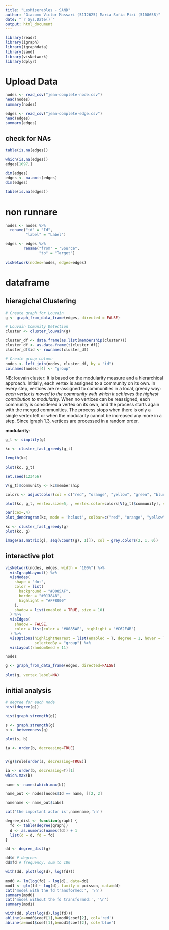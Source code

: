 ```yaml
---
title: "LesMiserables - SAND"
author: "Giacomo Victor Massari (5112625) Maria Sofia Pizi (5108658)"
date: "`r Sys.Date()`"
output: html_document
---
```


```r
library(readr)
library(igraph)
library(igraphdata)
library(sand)
library(visNetwork)
library(dplyr)
```




# Upload Data
```r
nodes <- read_csv("jean-complete-node.csv")
head(nodes)
summary(nodes)

edges <- read_csv("jean-complete-edge.csv")
head(edges)
summary(edges)
```


## check for NAs
```r
table(is.na(edges))

which(is.na(edges))
edges[1097,]

dim(edges)
edges <- na.omit(edges)
dim(edges)

table(is.na(edges))
```

# non runnare
```r
nodes <- nodes %>%
  rename("id" = "Id",
         "label" = "Label")

edges <- edges %>% 
        rename("from" = "Source",
               "to" = "Target")

visNetwork(nodes=nodes, edges=edges)
```


# dataframe

## hieragichal Clustering
```r
# Create graph for Louvain
g <- graph_from_data_frame(edges, directed = FALSE)

# Louvain Comunity Detection
cluster <- cluster_louvain(g)

cluster_df <- data.frame(as.list(membership(cluster)))
cluster_df <- as.data.frame(t(cluster_df))
cluster_df$id <- rownames(cluster_df)

# Create group column
nodes <- left_join(nodes, cluster_df, by = "id")
colnames(nodes)[4] <- "group"
```


NB: louvain cluster: It is based on the modularity measure and a hierarchical approach. Initially, each vertex is assigned to a community on its own. In every step, vertices are re-assigned to communities in a local, greedy way: *each vertex is moved to the community with which it achieves the highest contribution to modularity.* When no vertices can be reassigned, each community is considered a vertex on its own, and the process starts again with the merged communities. The process stops when there is only a single vertex left or when the modularity cannot be increased any more in a step. Since igraph 1.3, vertices are processed in a random order.


**modularity**: 

```r
g_t <- simplify(g)

kc <- cluster_fast_greedy(g_t)

length(kc)

plot(kc, g_t)
```


```r
set.seed(123456)

V(g_t)$community <- kc$membership

colors <- adjustcolor(col = c("red", "orange", "yellow", "green", "blue", "#4b0082", "violet"), alpha=1)

plot(kc, g_t, vertex.size=5, , vertex.color=colors[V(g_t)$community], vertex.label=NA, asp=.5)
```


```r
par(cex=.4)
plot_dendrogram(kc, mode = 'hclust', colbar=c("red", "orange", "yellow", "green", "blue", "#4b0082", "violet"))
```

```r
kc <- cluster_fast_greedy(g)
plot(kc, g)
```



```r
image(as.matrix(g[, seq(vcount(g), 1)]), col = grey.colors(2, 1, 0))
```



## interactive plot
```r
visNetwork(nodes, edges, width = "100%") %>%
  visIgraphLayout() %>%
  visNodes(
    shape = "dot",
    color = list(
      background = "#0085AF",
      border = "#013848",
      highlight = "#FF8000"
    ),
    shadow = list(enabled = TRUE, size = 10)
  ) %>%
  visEdges(
    shadow = FALSE,
    color = list(color = "#0085AF", highlight = "#C62F4B")
  ) %>%
  visOptions(highlightNearest = list(enabled = T, degree = 1, hover = T),
             selectedBy = "group") %>% 
  visLayout(randomSeed = 11)
```

```r
nodes
```


```r
g <- graph_from_data_frame(edges, directed=FALSE)

plot(g, vertex.label=NA)
```

## initial analysis
```r
# degree for each node
hist(degree(g))
```

```r
hist(graph.strength(g))
```

```r
s <- graph.strength(g)
b <- betweenness(g)

plot(s, b)
```
```r
ia <- order(b, decreasing=TRUE)


V(g)$role[order(s, decreasing=TRUE)]
```

```r
ia <- order(b, decreasing=T)[1]
which.max(b)

name <- names(which.max(b))

name_out <- nodes[nodes$Id == name, ][2, 2]

namename <- name_out$Label

cat('the important actor is',namename,'\n')
```


```r
degree_dist <- function(graph) {
  fd <- table(degree(graph))
  d <- as.numeric(names(fd)) + 1 
  list(d = d, fd = fd)
}
```

```r
dd <- degree_dist(g)

dd$d # degrees
dd$fd # frequency, sum to 180
```
```r
with(dd, plot(log(d), log(fd)))
```

```r
mod0 <- lm(log(fd) ~ log(d), data=dd)
mod1 <- glm(fd ~ log(d), family = poisson, data=dd)
cat('model with the fd transformed:', '\n')
summary(mod0)
cat('model without the fd transformed:', '\n')
summary(mod1)
```
```r
with(dd, plot(log(d),log(fd)))
abline(a=mod0$coef[1],b=mod0$coef[2], col='red')
abline(a=mod1$coef[1],b=mod1$coef[2], col='blue')
```











